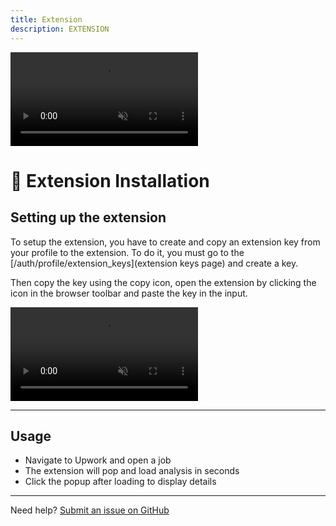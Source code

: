 ```yaml
---
title: Extension
description: EXTENSION
---
```



<video src="/assets/videos/extension_request.mp4" className="mb-8 border-8 border-base-100 rounded-lg" controls disablePictureInPicture disableRemotePlayback controlsList="nodownload nofullscreen noplaybackrate" muted loop></video>

# 🧩 Extension Installation

<div className="grid grid-cols-1 md:grid-cols-3 gap-6 max-w-4xl mx-auto">
    <DownloadExtensionButton icon="/assets/chrome.svg" name="Chrome" to="/" />
    <DownloadExtensionButton icon="/assets/firefox.svg" name="Firefox" to="/" />
    <DownloadExtensionButton icon="/assets/edge.svg" name="Edge" to="/" />
</div>

## Setting up the extension

To setup the extension, you have to create and copy an extension key from your profile to the extension. To do it, you must go to the [/auth/profile/extension_keys](extension keys page) and create a key.

Then copy the key using the copy icon, open the extension by clicking the icon in the browser toolbar and paste the key in the input.

<video src="/assets/videos/extension_setup.mp4" className="mb-8 border-8 border-base-100 rounded-lg" controls disablePictureInPicture disableRemotePlayback controlsList="nodownload nofullscreen noplaybackrate" muted loop></video>

---

## Usage

- Navigate to Upwork and open a job
- The extension will pop and load analysis in seconds
- Click the popup after loading to display details

---

Need help? [Submit an issue on GitHub](https://github.com/johanmontorfano/badclients-web/issues)
